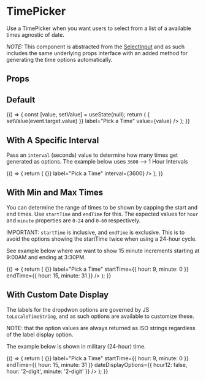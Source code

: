 
<Meta
  title="Components/Form Inputs/TimePicker"
  component={TimePicker}
/>

# TimePicker

Use a TimePicker when you want users to select from a list of a available times agnostic of date.

*NOTE:* This component is abstracted from the [SelectInput](?path=/docs/components-form-inputs-selectinput--default-story)
and as such includes the same underlying props interface with an added method for generating the time options automatically.

## Props

<ArgsTable of={TimePicker} />

## Default

<Canvas>
  <Story name="Default">
    {() => {
      const [value, setValue] = useState(null);
      return (
        <Box height="360px">
          <TimePicker
            id="myTimePicker"
            name="TimePickerName"
            onChange={event => { setValue(event.target.value) }}
            label="Pick a Time"
            value={value}
          />
        </Box>
      );
    }}
  </Story>
</Canvas>

## With A Specific Interval

Pass an `interval` (seconds) value to determine how many times get generated as options.
The example below uses `3600` --> 1 Hour Intervals

<Canvas>
  <Story name="With Interval">
    {() => {
      return (
        <Box height="360px">
          <TimePicker
            id="myTimePicker"
            name="TimePickerName"
            onChange={() => {}}
            label="Pick a Time"
            interval={3600}
          />
        </Box>
      );
    }}
  </Story>
</Canvas>

## With Min and Max Times

You can determine the range of times to be shown by capping the start and end times.
Use `startTime` and `endTime` for this. The expected values for `hour` and `minute` properties 
are `0-24` and `0-60` respectively.

IMPORTANT: `startTime` is inclusive, and `endTime` is exclusive. This is to avoid
the options showing the startTime twice when using a 24-hour cycle.

See example below where we want to show 15 minute increments starting at 9:00AM and ending at 3:30PM.

<Canvas>
  <Story name="With Start and End">
    {() => {
      return (
        <Box height="360px">
          <TimePicker
            id="myTimePicker"
            name="TimePickerName"
            onChange={() => {}}
            label="Pick a Time"
            startTime={{ hour: 9, minute: 0 }}
            endTime={{ hour: 15, minute: 31 }}
          />
        </Box>
      );
    }}
  </Story>
</Canvas>

## With Custom Date Display

The labels for the dropdwon options are governed by JS `toLocaleTimeString`, and as such
options are available to customize these.

NOTE: that the option values are always returned as ISO strings regardless of the label display option.

The example below is shown in military (24-hour) time.

<Canvas>
  <Story name="With Custom Date">
    {() => {
      return (
        <Box height="360px">
          <TimePicker
            id="myTimePicker"
            name="TimePickerName"
            onChange={() => {}}
            label="Pick a Time"
            startTime={{ hour: 9, minute: 0 }}
            endTime={{ hour: 15, minute: 31 }}
            dateDisplayOptions={{ hour12: false, hour: '2-digit', minute: '2-digit' }}
          />
        </Box>
      );
    }}
  </Story>
</Canvas>
